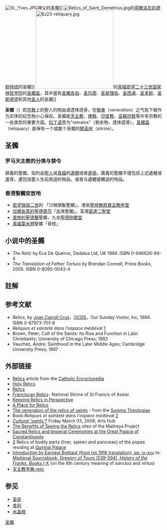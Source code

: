 {{expand|time=2018-01-29T11:24:10+00:00}}
{{no footnotes|time=2018-01-29T11:24:10+00:00}}
[[File:St._Yves.JPG|thumb]]神父的圣髑]]
[[File:Relics_of_Saint_Demetrius.jpg|thumb]]的[[得撒洛尼的德默特琉|得撒洛尼的德默特琉]]的圣髑]]
[[File:BJ23-reliquary.jpg|250px]]的[[真福若望二十三世国家神哲学院|真福若望二十三世国家神哲学院]]的[[圣髑盒|圣髑盒]]，其中盛有[[圣雅各伯|圣雅各伯]]、[[圣玛窦|圣玛窦]]、[[圣斐理伯|圣斐理伯]]、[[热诚者西满|圣西满]]、[[圣多默|圣多默]]、[[圣斯德望|圣斯德望]]和其他[[圣人|圣人]]的圣髑]]

'''圣髑'''{{notetag|1={{標音|字=髑|注音=ㄉㄨˊ|拼音=dú|同音字=獨}}}}（{{lang-la|'''''reliquiae'''''}}）即[[宗教|宗教]]上的聖人的物品或遗体遗骨，在[[敬奉|敬奉]]（veneration）之气氛下被作为实体的纪念物小心保存。圣髑是[[天主教|天主教]]、[[佛教|佛教]]、[[印度教|印度教]]、[[巫覡宗敎|巫覡宗敎]]等许多宗教的一些类型的重要方面。[[拉丁语|拉丁语]]{{lang|la|''reliquiae''}}意为"remains"（剩余物，遗体遗骨）。[[圣髑盒|圣髑盒]]（reliquary）是保有一个或数个圣髑的[[朝圣地|朝圣地]]（shrine）。

== 圣髑 ==
{{Globalize|章節|area=香港|time=2019-10-06T10:49:24+00:00}}
=== 罗马天主教的分类与禁令 ===
狹義的聖髑，指列品[[聖人|聖人]]或[[真福|真福]]的[[遺體|遺體]]或者[[遺骨|遺骨]]。廣義的聖髑不僅包括上述遺體或遺骨，還包括聖人生前用過的物品，或者与遺體接觸過的物品。

=== 香港聖髑安放地 ===
*[[若望保祿二世|若望保祿二世]]的 「12根頭髮聖髑」，港島[[聖母無原罪主教座堂_(香港)|聖母無原罪主教座堂]]
*[[加爾各答的聖德蕾莎|加爾各答的聖德蕾莎]]「血液聖髑」，荃灣[[葛達二聖堂|葛達二聖堂]]
*[[里修的聖德蘭|里修的聖德蘭]]聖髑，九龙[[聖德肋撒堂|聖德肋撒堂]]
*[[雷永明|真福雷永明]]聖髑「骨枝」

== 小说中的圣髑 ==
* ''The Relic'' by Eca De Queiros, Dedalus Ltd, UK 1994. ISBN 0-946626-94-4
* ''The Translation of Father Torturo'' by Brendan Connell, Prime Books, 2005. ISBN 0-8095-0043-4

==註解==
{{notefoot}}

== 参考文献 ==
{{Reflist}}
* ''Relics'', by [[Joan_Carroll_Cruz|Joan Carroll Cruz]]，[[OCDS|OCDS]]，Our Sunday Visitor, Inc, 1984. ISBN 0-87973-701-8
* ''Reliques et sainteté dans l'espace médiéval'' [http://perso.orange.fr/pecia/Revue%208-11%20bis.htm]{{Wayback|url=http://perso.orange.fr/pecia/Revue%208-11%20bis.htm |date=20071012182738 }}
* Brown, Peter; Cult of the Saints: Its Rise and Function in Latin Christianity; University of Chicago Press; 1982
* Vauchez, Andre; Sainthood in the Later Middle Ages; Cambridge University Press; 1997

== 外部链接 ==
{{Wiktionary|relic}}
* [http://www.newadvent.org/cathen/12734a.htm Relics]{{Wayback|url=http://www.newadvent.org/cathen/12734a.htm |date=20090317204322 }} article from the [[Catholic_Encyclopedia|Catholic Encyclopedia]]
* [http://cartusian.tripod.com/id123.html Holy Relics]{{Wayback|url=http://cartusian.tripod.com/id123.html |date=20080727014451 }}
* [https://web.archive.org/web/20090421132930/http://www.catholic.com/library/Relics.asp Relics] 
* [https://web.archive.org/web/20090429045423/http://www.shrinesf.org/relics.htm Franciscan Relics]- National Shrine of St Francis of Assisi
* [http://catholiceducation.org/articles/religion/re0646.html Keeping Relics in Perspective]{{Wayback|url=http://catholiceducation.org/articles/religion/re0646.html |date=20160306065436 }}
* [https://web.archive.org/web/20090513024416/http://www.cts.org.au/2000/aplaceforrelics.htm A Place for Relics]
* [https://web.archive.org/web/20080725005153/http://www.newadvent.org/summa/402506.htm The veneration of the relics of saints] - from the [[Summa_Theologiae|Summa Theologiae]]
* Book:''Reliques et sainteté dans l'espace médiéval'' [http://perso.orange.fr/pecia/Revue%208-11%20bis.htm]{{Wayback|url=http://perso.orange.fr/pecia/Revue%208-11%20bis.htm |date=20071012182738 }}
* [http://www.artshub.com.au/au/?vmStr=9698F71DDEE495CD572CF59F0950E64D ''Cultural 'saints'?'']{{Wayback|url=http://www.artshub.com.au/au/?vmStr=9698F71DDEE495CD572CF59F0950E64D |date=20090308093604 }} Friday March 03, 2006, Arts Hub
* [http://www.maitreyaproject.org/en/relic/benefits.html The Benefits of Seeing the Relics]{{Wayback|url=http://www.maitreyaproject.org/en/relic/benefits.html |date=20090418153053 }} sites of the Maitreya Project
* [https://web.archive.org/web/20090326155433/http://www.columbia.edu/cu/arthistory/pdf/dept_klein_sacred_relics.pdf Sacred Relics and Imperial Ceremonies at the Great Palace of Constantinople]
* [https://web.archive.org/web/20081013195459/http://de.wikipedia.org/wiki/Reliquien_in_Rom#Papstreliquien] Relics of bodily parts (liver, spleen and pancreas) of the popes residing at [[Quirinal_Palace|Quirinal Palace]]
* [http://www.fordham.edu/halsall/basis/gregory-hist.html#brehaut Introduction by Earnest Brehaut (from his 1916 translation), pp. ix-xxv]{{Wayback|url=http://www.fordham.edu/halsall/basis/gregory-hist.html#brehaut |date=20140814182657 }} to: [http://www.fordham.edu/halsall/basis/gregory-hist.html Medieval Sourcebook, Gregory of Tours (539-594), ''History of the Franks'', Books I-X]{{Wayback|url=http://www.fordham.edu/halsall/basis/gregory-hist.html |date=20140814182657 }} (on the 6th century meaning of ''sanctus'' and ''virtus'')
* [https://web.archive.org/web/20090401211640/http://www.catholic.org.tw/katalina/ycw/BLESSING/dict/R.htm 天主教字典·relic]

== 参见 ==
* [[圣徒|圣徒]]
* [[舍利|舍利]]
* [[水晶棺|水晶棺]]

{{聖人}}

{{Authority control}}
[[Category:圣髑|]]